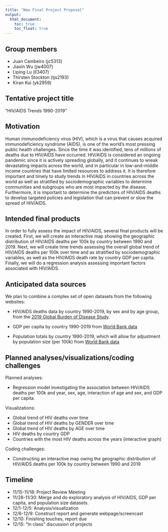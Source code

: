 ```yaml
---
title: "New Final Project Proposal"
output: 
  html_document:
    toc: true
    toc_float: true
---
```


## Group members
* Juan Cambeiro (jc5313)
* Jiaxin Wu (jw4007) 
* Liping Lu (ll3407)
* Thirsten Stockton (tjs2193)
* Kiran Kui (yk2959)

## Tentative project title
"HIV/AIDS Trends 1990-2019"

## Motivation
Human immunodeficiency virus (HIV), which is a virus that causes acquired immunodeficiency syndrome (AIDS), is one of the world’s most pressing public health challenges. Since the time it was identified, tens of millions of deaths due to HIV/AIDS have occurred. HIV/AIDS is considered an ongoing pandemic since it is actively spreading globally, and it continues to wreak devastating impacts across the world, and in particular in low-and-middle income countries that have limited resources to address it. It is therefore important and timely to study trends in HIV/AIDS in countries across the world as well as stratified by sociodemographic variables to determine communities and subgroups who are most impacted by the disease. Furthermore, it is important to determine the predictors of HIV/AIDS deaths to develop targeted policies and legislation that can prevent or slow the spread of HIV/AIDS.

## Intended final products
In order to fully assess the impact of HIV/AIDS, several final products will be created. First, we will create an interactive map showing the geographic distribution of HIV/AIDS deaths per 100k by country between 1990 and 2019. Next, we will create time trends assessing the overall global trend of HIV/AIDS deaths per 100k over time and as stratified by sociodemographic variables, as well as the HIV/AIDS death rate by country GDP per capita. Finally, we will do a regression analysis assessing important factors associated with HIV/AIDS.  

## Anticipated data sources
We plan to combine a complex set of open datasets from the following websites:

* HIV/AIDS deaths data by country 1990-2019, by sex and by age group, from the [2019 Global Burden of Disease Study](https://vizhub.healthdata.org/gbd-results/?params=gbd-api-2019-public/c896c16b3ce69e85653c71c75e780f64). 

* GDP per capita by country 1990-2019 from [World Bank data](https://data.worldbank.org/indicator/NY.GDP.PCAP.CD?end=2019&start=1990) 

* Population totals by country 1990-2019, which will allow for adjustment by population size (per 100k) from [World Bank data](https://data.worldbank.org/indicator/SP.POP.TOTL) 


## Planned analyses/visualizations/coding challenges
Planned analyses: 

* Regression model investigating the association between HIV/AIDS deaths per 100k and year, sex, age, interaction of age and sex, and GDP per capita.

Visualizations:

* Global trend of HIV deaths over time
* Global trend of HIV deaths by GENDER over time 
* Global trend of HIV deaths by AGE over time 
* HIV deaths by country GDP
* Countries with the most HIV deaths across the years (interactive graph)

Coding challenges:

* Constructing an interactive map owing the geographic distribution of HIV/AIDS deaths per 100k by country between 1990 and 2019

## Timeline
* 11/15-11/18: Project Review Meeting
* 11/28-11/30: Merge and do exploratory analysis of HIV/AIDS, GDP per capita, and population size datasets.
* 12/1-12/5: Analysis/visualization
* 12/6-12/9: Construct report and generate webpage/screencast
* 12/10: Finishing touches, report due
* 12/15: "In class" discussion of projects